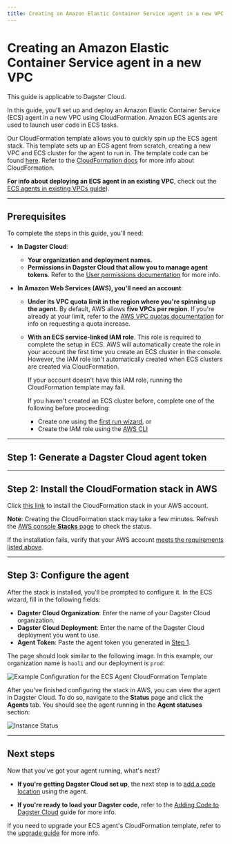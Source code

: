 ```yaml
---
title: Creating an Amazon Elastic Container Service agent in a new VPC | Dagster Docs
---
```


# Creating an Amazon Elastic Container Service agent in a new VPC

<Note>This guide is applicable to Dagster Cloud.</Note>

In this guide, you'll set up and deploy an Amazon Elastic Container Service (ECS) agent in a new VPC using CloudFormation. Amazon ECS agents are used to launch user code in ECS tasks.

Our CloudFormation template allows you to quickly spin up the ECS agent stack. This template sets up an ECS agent from scratch, creating a new VPC and ECS cluster for the agent to run in. The template code can be found [here](https://s3.amazonaws.com/dagster.cloud/cloudformation/ecs-agent-vpc.yaml). Refer to the [CloudFormation docs](https://docs.aws.amazon.com/AWSCloudFormation/latest/UserGuide/Welcome.html) for more info about CloudFormation.

**For info about deploying an ECS agent in an existing VPC**, check out the [ECS agents in existing VPCs guide](/dagster-cloud/deployment/agents/amazon-ecs/creating-ecs-agent-existing-vpc)).

---

## Prerequisites

To complete the steps in this guide, you'll need:

- **In Dagster Cloud**:

  - **Your organization and deployment names.**
  - **Permissions in Dagster Cloud that allow you to manage agent tokens**. Refer to the [User permissions documentation](/auth#role-based-access-controls) for more info.

- **In Amazon Web Services (AWS), you'll need an account**:

  - **Under its VPC quota limit in the region where you're spinning up the agent.** By default, AWS allows **five VPCs per region**. If you're already at your limit, refer to the [AWS VPC quotas documentation](https://docs.aws.amazon.com/vpc/latest/userguide/amazon-vpc-limits.html) for info on requesting a quota increase.

  - **With an ECS service-linked IAM role**. This role is required to complete the setup in ECS. AWS will automatically create the role in your account the first time you create an ECS cluster in the console. However, the IAM role isn't automatically created when ECS clusters are created via CloudFormation.

    If your account doesn't have this IAM role, running the CloudFormation template may fail.

    If you haven't created an ECS cluster before, complete one of the following before proceeding:

    - Create one using the [first run wizard](https://console.aws.amazon.com/ecs/home#/firstRun), or
    - Create the IAM role using the [AWS CLI](https://docs.aws.amazon.com/AmazonECS/latest/developerguide/using-service-linked-roles.html#create-service-linked-role)

---

## Step 1: Generate a Dagster Cloud agent token

<!-- <GenerateAgentToken /> -->

---

## Step 2: Install the CloudFormation stack in AWS

Click [this link](https://console.aws.amazon.com/cloudformation/home#/stacks/create/review?templateURL=https://s3.amazonaws.com/dagster.cloud/cloudformation/ecs-agent-vpc.yaml) to install the CloudFormation stack in your AWS account.

**Note**: Creating the CloudFormation stack may take a few minutes. Refresh the [AWS console **Stacks** page](https://console.aws.amazon.com/cloudformation/home#/stacks) to check the status.

If the installation fails, verify that your AWS account [meets the requirements listed above](#prerequisites).

---

## Step 3: Configure the agent

After the stack is installed, you'll be prompted to configure it. In the ECS wizard, fill in the following fields:

- **Dagster Cloud Organization**: Enter the name of your Dagster Cloud organization.
- **Dagster Cloud Deployment**: Enter the name of the Dagster Cloud deployment you want to use.
- **Agent Token**: Paste the agent token you generated in [Step 1](#step-1-generate-a-dagster-cloud-agent-token).

The page should look similar to the following image. In this example, our organization name is `hooli` and our deployment is `prod`:

<Image
alt="Example Configuration for the ECS Agent CloudFormation Template"
src="/images/dagster-cloud/agents/aws-ecs-stack-wizard.png"
width={689}
height={663}
/>

After you've finished configuring the stack in AWS, you can view the agent in Dagster Cloud. To do so, navigate to the **Status** page and click the **Agents** tab. You should see the agent running in the **Agent statuses** section:

<Image
alt="Instance Status"
src="/images/dagster-cloud/agents/dagster-cloud-instance-status.png"
width={1152}
height={320}
/>

---

## Next steps

Now that you've got your agent running, what's next?

- **If you're getting Dagster Cloud set up**, the next step is to [add a code location](/tutorial/adding-code-locations) using the agent.

- **If you're ready to load your Dagster code**, refer to the [Adding Code to Dagster Cloud](/guides/adding-code) guide for more info.

If you need to upgrade your ECS agent's CloudFormation template, refer to the [upgrade guide](/dagster-cloud/deployment/agents/amazon-ecs/upgrading-cloudformation-template) for more info.
